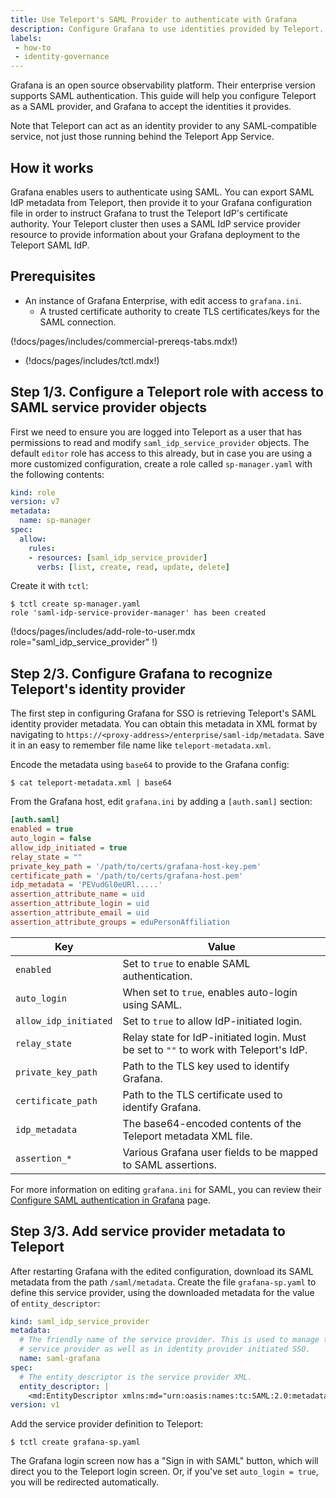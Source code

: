 ```yaml
---
title: Use Teleport's SAML Provider to authenticate with Grafana
description: Configure Grafana to use identities provided by Teleport.
labels:
 - how-to
 - identity-governance
---
```


Grafana is an open source observability platform. Their enterprise version supports
SAML authentication. This guide will help you configure Teleport as a SAML provider,
and Grafana to accept the identities it provides.

Note that Teleport can act as an identity provider to any SAML-compatible service,
not just those running behind the Teleport App Service.

## How it works

Grafana enables users to authenticate using SAML. You can export SAML IdP
metadata from Teleport, then provide it to your Grafana configuration file in
order to instruct Grafana to trust the Teleport IdP's certificate authority.
Your Teleport cluster then uses a SAML IdP service provider resource  to provide
information about your Grafana deployment to the Teleport SAML IdP.

## Prerequisites

- An instance of Grafana Enterprise, with edit access to `grafana.ini`.
  - A trusted certificate authority to create TLS certificates/keys for the SAML connection.

(!docs/pages/includes/commercial-prereqs-tabs.mdx!)

- (!docs/pages/includes/tctl.mdx!)

## Step 1/3. Configure a Teleport role with access to SAML service provider objects

First we need to ensure you are logged into Teleport as a user that has permissions
to read and modify `saml_idp_service_provider` objects. The default `editor` role
has access to this already, but in case you are using a more customized configuration,
create a role called `sp-manager.yaml` with the following contents:

```yaml
kind: role
version: v7
metadata:
  name: sp-manager
spec:
  allow:
    rules:
    - resources: [saml_idp_service_provider]
      verbs: [list, create, read, update, delete]
```

Create it with `tctl`:

```code
$ tctl create sp-manager.yaml
role 'saml-idp-service-provider-manager' has been created
```

(!docs/pages/includes/add-role-to-user.mdx role="saml_idp_service_provider" !)

## Step 2/3. Configure Grafana to recognize Teleport's identity provider

The first step in configuring Grafana for SSO is retrieving Teleport's
SAML identity provider metadata. You can obtain this metadata in XML format by
navigating to `https://<proxy-address>/enterprise/saml-idp/metadata`. Save
it in an easy to remember file name like `teleport-metadata.xml`.

Encode the metadata using `base64` to provide to the Grafana config:

```code
$ cat teleport-metadata.xml | base64
```

From the Grafana host, edit `grafana.ini` by adding a `[auth.saml]` section:

```ini
[auth.saml]
enabled = true
auto_login = false
allow_idp_initiated = true
relay_state = ""
private_key_path = '/path/to/certs/grafana-host-key.pem'
certificate_path = '/path/to/certs/grafana-host.pem'
idp_metadata = 'PEVudGl0eURl.....'
assertion_attribute_name = uid
assertion_attribute_login = uid
assertion_attribute_email = uid
assertion_attribute_groups = eduPersonAffiliation
```

| Key                   | Value                                                                                 |
|-----------------------|---------------------------------------------------------------------------------------|
| `enabled`             | Set to `true` to enable SAML authentication.                                          |
| `auto_login`          | When set to `true`, enables auto-login using SAML.                                    |
| `allow_idp_initiated` | Set to `true` to allow IdP-initiated login.                                           |
| `relay_state`         | Relay state for IdP-initiated login. Must be set to `""` to work with Teleport's IdP. |
| `private_key_path`    | Path to the TLS key used to identify Grafana.                                         |
| `certificate_path`    | Path to the TLS certificate used to identify Grafana.                                 |
| `idp_metadata`        | The base64-encoded contents of the Teleport metadata XML file.                        |
| `assertion_*`         | Various Grafana user fields to be mapped to SAML assertions.                          |

For more information on editing `grafana.ini` for SAML, you can review their [Configure
SAML authentication in Grafana](https://grafana.com/docs/grafana/latest/setup-grafana/configure-security/configure-authentication/saml/)
page.

## Step 3/3. Add service provider metadata to Teleport

After restarting Grafana with the edited configuration, download its SAML metadata
from the path `/saml/metadata`. Create the file `grafana-sp.yaml` to define this
service provider, using the downloaded metadata for the value of `entity_descriptor`:

```yaml
kind: saml_idp_service_provider
metadata:
  # The friendly name of the service provider. This is used to manage the
  # service provider as well as in identity provider initiated SSO.
  name: saml-grafana
spec:
  # The entity_descriptor is the service provider XML.
  entity_descriptor: |
    <md:EntityDescriptor xmlns:md="urn:oasis:names:tc:SAML:2.0:metadata"...
version: v1
```

Add the service provider definition to Teleport:

```code
$ tctl create grafana-sp.yaml
```

The Grafana login screen now has a "Sign in with SAML" button, which will direct
you to the Teleport login screen. Or, if you've set `auto_login = true`, you will
be redirected automatically.
